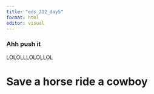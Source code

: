 ```yaml
---
title: "eds_212_day5"
format: html
editor: visual
---
```


### Ahh push it

LOLOLLLOLOLLOL

# Save a horse ride a cowboy